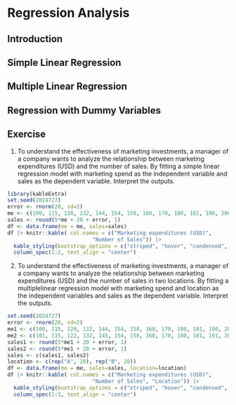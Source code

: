 # Regression Analysis

## Introduction

## Simple Linear Regression

## Multiple Linear Regression

## Regression with Dummy Variables

## Exercise

1. To understand the effectiveness of marketing investments, a manager of a company wants to analyze the relationship between marketing expenditures (USD) and the number of sales. By fitting a simple linear regression model with marketing spend as the independent variable and sales as the dependent variable. Interpret the outputs.

```r
library(kableExtra)
set.seed(2024727)
error <- rnorm(20, sd=2)
me <- c(100, 115, 120, 132, 144, 154, 158, 160, 170, 180, 181, 190, 200, 210, 220, 230, 240, 250, 260, 270)
sales <- round(5*me + 20 + error, 1)
df <- data.frame(me = me, sales=sales)
df |> knitr::kable( col.names = c("Marketing expenditures (USD)",
                           "Number of Sales")) |>
  kable_styling(bootstrap_options = c("striped", "hover", "condensed", "responsive")) |>
  column_spec(1:2, text_align = "center")
```


2. To understand the effectiveness of marketing investments, a manager of a company wants to analyze the relationship between marketing expenditures (USD) and the number of sales in two locations. By fitting a multiplelinear regression model with marketing spend and location as the independent variables and sales as the dependent variable. Interpret the outputs.

```r
set.seed(2024727)
error <- rnorm(20, sd=2)
me1 <- c(100, 115, 120, 132, 144, 154, 158, 160, 170, 180, 181, 190, 200, 210, 220, 230, 240, 250, 260, 270)
me2 <- c(101, 115, 122, 132, 145, 154, 158, 160, 170, 180, 181, 191, 200, 210, 220, 230, 240, 250, 260, 270) + 2
sales1 <- round(5*me1 + 20 + error, 1)
sales2 <- round(5*me1 + 20 + error, 1)
sales <- c(sales1, sales2)
location <- c(rep("A", 20), rep("B", 20))
df <- data.frame(me = me, sales=sales, location=location)
df |> knitr::kable( col.names = c("Marketing expenditures (USD)",
                           "Number of Sales", "Location")) |>
  kable_styling(bootstrap_options = c("striped", "hover", "condensed", "responsive")) |>
  column_spec(1:3, text_align = "center")
```